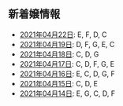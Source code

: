新着嬢情報
----

- [2021年04月22日](/new/2021-04-22): E, F, D, C
- [2021年04月19日](/new/2021-04-19): D, F, G, E, C
- [2021年04月18日](/new/2021-04-18): C, D, G
- [2021年04月17日](/new/2021-04-17): C, D, F, G, E
- [2021年04月16日](/new/2021-04-16): E, C, D, G, F
- [2021年04月15日](/new/2021-04-15): C, D, E
- [2021年04月14日](/new/2021-04-14): E, G, C, D, F
